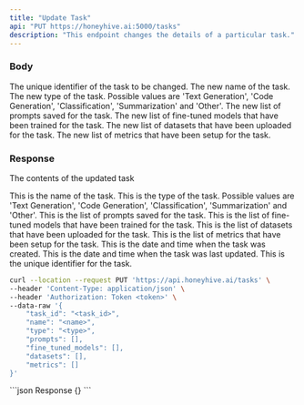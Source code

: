 ```yaml
---
title: "Update Task"
api: "PUT https://honeyhive.ai:5000/tasks"
description: "This endpoint changes the details of a particular task."
---
```


### Body

<ParamField body="task_id" type="string">
  The unique identifier of the task to be changed.
</ParamField>

<ParamField body="name" type="string">
  The new name of the task.
</ParamField>

<ParamField body="type" type="string">
  The new type of the task. Possible values are 'Text Generation', 'Code Generation', 'Classification', 'Summarization' and 'Other'.
</ParamField>

<ParamField body="prompts" type="array">
  The new list of prompts saved for the task.
</ParamField>

<ParamField body="fine_tuned_models" type="array">
  The new list of fine-tuned models that have been trained for the task.
</ParamField>

<ParamField body="datasets" type="array">
  The new list of datasets that have been uploaded for the task.
</ParamField>

<ParamField body="metrics" type="array">
  The new list of metrics that have been setup for the task.
</ParamField>

### Response

<ResponseField name="data" type="object">

The contents of the updated task

<Expandable title="Toggle object">

<ResponseField name="name" type="string">
  This is the name of the task.
</ResponseField>

<ResponseField name="type" type="string">
  This is the type of the task. Possible values are 'Text Generation', 'Code Generation', 'Classification', 'Summarization' and 'Other'.
</ResponseField>

<ResponseField name="prompts" type="array">
  This is the list of prompts saved for the task.
</ResponseField>

<ResponseField name="fine_tuned_models" type="array">
  This is the list of fine-tuned models that have been trained for the task.
</ResponseField>

<ResponseField name="datasets" type="array">
  This is the list of datasets that have been uploaded for the task.
</ResponseField>

<ResponseField name="metrics" type="array">
  This is the list of metrics that have been setup for the task.
</ResponseField>

<ResponseField name="created_at" type="string">
  This is the date and time when the task was created.
</ResponseField>

<ResponseField name="updated_at" type="string">
  This is the date and time when the task was last updated.
</ResponseField>

<ResponseField name="id" type="string">
  This is the unique identifier for the task.
</ResponseField>

</Expandable>

</ResponseField>

<RequestExample>

```bash Example Request
curl --location --request PUT 'https://api.honeyhive.ai/tasks' \
--header 'Content-Type: application/json' \
--header 'Authorization: Token <token>' \
--data-raw '{
    "task_id": "<task_id>",
    "name": "<name>",
    "type": "<type>",
    "prompts": [],
    "fine_tuned_models": [],
    "datasets": [],
    "metrics": []
}'
```

</RequestExample>

<ResponseExample>
```json Response
{}
```
</ResponseExample>